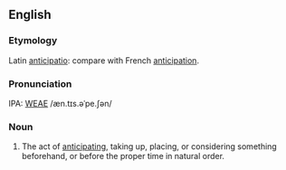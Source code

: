 ==English==
===Etymology===
Latin [[anticipatio]]: compare with French [[anticipation]].

===Pronunciation===
IPA: [[WEAE]] /æn.tɪs.əˈpe.ʃən/

===Noun===
# The act of [[anticipating]], taking up, placing, or considering something beforehand, or before the proper time in natural order.
<!-- material copied from Webster's Revised Unabridged Dictionary (1913) -->